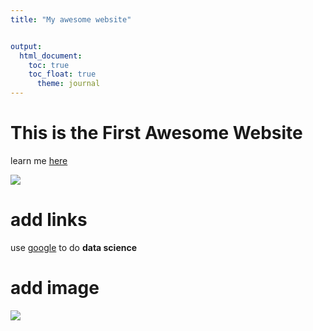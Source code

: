 ```yaml
---
title: "My awesome website"


output: 
  html_document:
    toc: true
    toc_float: true
      theme: journal
---
```


# This is the First Awesome Website

learn me [here](about.html)

![](https://media.giphy.com/media/drXGoW1iudhKw/giphy.gif)

# add links

use [google](https://www.google.com) to do **data science**

# add image

![](./image/Unknown.jpg)

